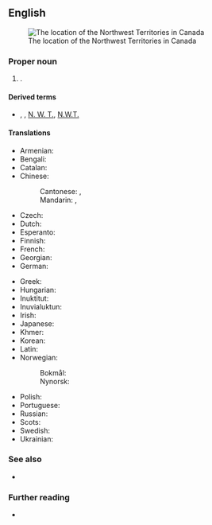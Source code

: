 {{also|Northwest Territory}}
==English==
[[File:Northwest Territories-map.png|thumb|The location of the Northwest Territories in Canada]]

===Proper noun===
{{en-proper noun|head=[[northwest|Northwest]] [[territories|Territories]]}}

# {{place|en|territory|in northern|c/Canada|capital=Yellowknife}}.

====Derived terms====
* {{l|en|NT}}, {{l|en|NWT}}, [[N. W. T.]], [[N.W.T.]] {{qualifier|abbreviation}}

====Translations====
{{trans-top|Territory in northern Canada}}
* Armenian: {{t|hy|Հյուսիսարեւմտյան տարածքներ|p}}
* Bengali: {{t|bn|উত্তরপশ্চিম ইকলিম|tr=uttôrpôścim iklim}}
* Catalan: {{t|ca|Territoris del Nord-oest|m-p}}
* Chinese:
*: Cantonese: {{t|yue|西北地區|sc=Hani}}, {{t|yue|西北地区|tr=sai1 bak1 dei6 keoi1|sc=Hani}}
*: Mandarin: {{t|cmn|西北地區|sc=Hani}}, {{t|cmn|西北地区|tr=Xīběi Dìqū|sc=Hani}}
* Czech: {{t|cs|Severozápadní teritoria|n-p}}
* Dutch: {{t|nl|Noordwest Territoria|n-p}}
* Esperanto: {{t|eo|Nordokcidentaj Teritorioj|p}}
* Finnish: {{t+|fi|Luoteisterritoriot|p}}
* French: {{t+|fr|Territoires du Nord-Ouest|m-p}}
* Georgian: {{t|ka|ჩრდილო-დასავლეთი ტერიტორიები}}
* German: {{t+|de|Nordwest-Territorien|f-p}}
{{trans-mid}}
* Greek: {{t|el|Βορειοδυτικά Εδάφη|n-p}}
* Hungarian: {{t+|hu|Északnyugati területek}}
* Inuktitut: {{t|iu|ᓄᓇᑦᓯᐊᖅ|sc=Cans}}
* Inuvialuktun: {{t|ikt|Nunatsiaq}}
* Irish: {{t|ga|Críocha an Iarthuaiscirt|f-p}}
* Japanese: {{t|ja|ノースウエスト準州|tr=Nōsuwesuto junshū}}
* Khmer: {{t|km|ដែនដីភាគពាយ័ព្យ}}
* Korean: {{t|ko|^노스웨스트 준주}}
* Latin: {{t|la|Territoria Septentrio-Occidentalia|n-p}}
* Norwegian:
*: Bokmål: {{t|nb|Nordvestterritoriene|p}}
*: Nynorsk: {{t|nn|Nordvestterritoria|p}}
* Polish: {{t+|pl|Terytoria Północno-Zachodnie}}
* Portuguese: {{t+|pt|Territórios do Noroeste|m-p}}
* Russian: {{t+|ru|Се́веро-За́падные террито́рии|f-p}}
* Scots: {{t|sco|Northwast Territories}}
* Swedish: {{t|sv|Nordvästterritorierna|n-p}}
* Ukrainian: {{t|uk|Півні́чно-за́хідні терито́рії|f-p}}
{{trans-bottom}}

===See also===
* {{l|en|Northwest Territory}}

===Further reading===
* {{pedia}}